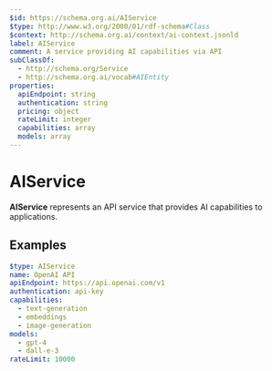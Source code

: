 ```yaml
---
$id: https://schema.org.ai/AIService
$type: http://www.w3.org/2000/01/rdf-schema#Class
$context: http://schema.org.ai/context/ai-context.jsonld
label: AIService
comment: A service providing AI capabilities via API
subClassOf:
  - http://schema.org/Service
  - http://schema.org.ai/vocab#AIEntity
properties:
  apiEndpoint: string
  authentication: string
  pricing: object
  rateLimit: integer
  capabilities: array
  models: array
---
```


# AIService

**AIService** represents an API service that provides AI capabilities to applications.

## Examples

```yaml
$type: AIService
name: OpenAI API
apiEndpoint: https://api.openai.com/v1
authentication: api-key
capabilities:
  - text-generation
  - embeddings
  - image-generation
models:
  - gpt-4
  - dall-e-3
rateLimit: 10000
```
